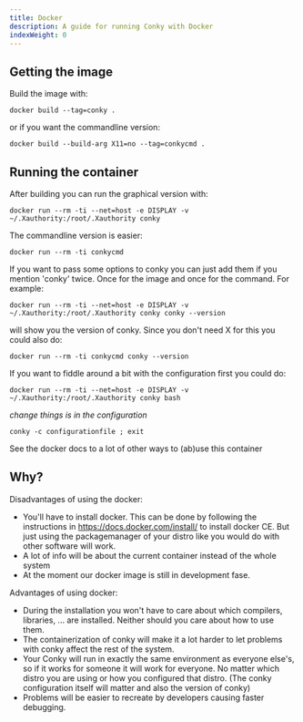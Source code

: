 ```yaml
---
title: Docker
description: A guide for running Conky with Docker
indexWeight: 0
---
```


## Getting the image

Build the image with:

```shell-session
docker build --tag=conky .
```

or if you want the commandline version:

```shell-session
docker build --build-arg X11=no --tag=conkycmd .
```

## Running the container

After building you can run the graphical version with:

```shell-session
docker run --rm -ti --net=host -e DISPLAY -v ~/.Xauthority:/root/.Xauthority conky
```

The commandline version is easier:

```shell-session
docker run --rm -ti conkycmd
```

If you want to pass some options to conky you can just add them if you mention
'conky' twice. Once for the image and once for the command. For example:

```shell-session
docker run --rm -ti --net=host -e DISPLAY -v ~/.Xauthority:/root/.Xauthority conky conky --version
```

will show you the version of conky. Since you don't need X for this you could also do:

```shell-session
docker run --rm -ti conkycmd conky --version
```

If you want to fiddle around a bit with the configuration first you could do:

```shell-session
docker run --rm -ti --net=host -e DISPLAY -v ~/.Xauthority:/root/.Xauthority conky bash
```

_change things is in the configuration_

```shell-session
conky -c configurationfile ; exit
```

See the docker docs to a lot of other ways to (ab)use this container

## Why?

Disadvantages of using the docker:

- You'll have to install docker.
  This can be done by following the instructions in
  https://docs.docker.com/install/ to install docker CE. But just using the
  packagemanager of your distro like you would do with other software will work.
- A lot of info will be about the current container instead of the whole system
- At the moment our docker image is still in development fase.

Advantages of using docker:

- During the installation you won't have to care about which compilers,
  libraries, ... are installed. Neither should you care about how to use them.
- The containerization of conky will make it a lot harder to let problems with
  conky affect the rest of the system.
- Your Conky will run in exactly the same environment as everyone else's, so
  if it works for someone it will work for everyone. No matter which distro you
  are using or how you configured that distro. (The conky configuration itself
  will matter and also the version of conky)
- Problems will be easier to recreate by developers causing faster debugging.
